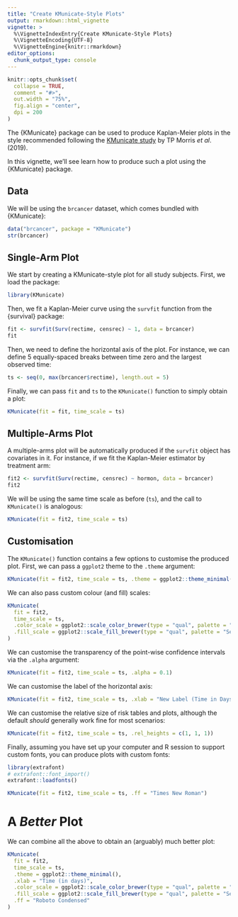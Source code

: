 ```yaml
---
title: "Create KMunicate-Style Plots"
output: rmarkdown::html_vignette
vignette: >
  %\VignetteIndexEntry{Create KMunicate-Style Plots}
  %\VignetteEncoding{UTF-8}
  %\VignetteEngine{knitr::rmarkdown}
editor_options: 
  chunk_output_type: console
---
```


```r
knitr::opts_chunk$set(
  collapse = TRUE,
  comment = "#>",
  out.width = "75%",
  fig.align = "center",
  dpi = 200
)
```

The {KMunicate} package can be used to produce Kaplan-Meier plots in the style recommended following the [KMunicate study](https://doi.org/10.1136/bmjopen-2019-030215) by TP Morris _et al_. (2019).

In this vignette, we'll see learn how to produce such a plot using the {KMunicate} package.

## Data

We will be using the `brcancer` dataset, which comes bundled with {KMunicate}:

```r
data("brcancer", package = "KMunicate")
str(brcancer)
```

## Single-Arm Plot

We start by creating a KMunicate-style plot for all study subjects.
First, we load the package:

```r
library(KMunicate)
```

Then, we fit a Kaplan-Meier curve using the `survfit` function from the {survival} package:

```r
fit <- survfit(Surv(rectime, censrec) ~ 1, data = brcancer)
fit
```

Then, we need to define the horizontal axis of the plot.
For instance, we can define 5 equally-spaced breaks between time zero and the largest observed time:

```r
ts <- seq(0, max(brcancer$rectime), length.out = 5)
```

Finally, we can pass `fit` and `ts` to the `KMunicate()` function to simply obtain a plot:

```r
KMunicate(fit = fit, time_scale = ts)
```

## Multiple-Arms Plot

A multiple-arms plot will be automatically produced if the `survfit` object has covariates in it.
For instance, if we fit the Kaplan-Meier estimator by treatment arm:

```r
fit2 <- survfit(Surv(rectime, censrec) ~ hormon, data = brcancer)
fit2
```

We will be using the same time scale as before (`ts`), and the call to `KMunicate()` is analogous:

```r
KMunicate(fit = fit2, time_scale = ts)
```

## Customisation

The `KMunicate()` function contains a few options to customise the produced plot.
First, we can pass a `ggplot2` theme to the `.theme` argument:

```r
KMunicate(fit = fit2, time_scale = ts, .theme = ggplot2::theme_minimal())
```

We can also pass custom colour (and fill) scales:

```r
KMunicate(
  fit = fit2,
  time_scale = ts,
  .color_scale = ggplot2::scale_color_brewer(type = "qual", palette = "Set2"),
  .fill_scale = ggplot2::scale_fill_brewer(type = "qual", palette = "Set2")
)
```

We can customise the transparency of the point-wise confidence intervals via the `.alpha` argument:

```r
KMunicate(fit = fit2, time_scale = ts, .alpha = 0.1)
```

We can customise the label of the horizontal axis:

```r
KMunicate(fit = fit2, time_scale = ts, .xlab = "New Label (Time in Days, Actually)")
```

We can customise the relative size of risk tables and plots, although the default _should_ generally work fine for most scenarios:

```r
KMunicate(fit = fit2, time_scale = ts, .rel_heights = c(1, 1, 1))
```

Finally, assuming you have set up your computer and R session to support custom fonts, you can produce plots with custom fonts:

```r
library(extrafont)
# extrafont::font_import()
extrafont::loadfonts()
```

```r
KMunicate(fit = fit2, time_scale = ts, .ff = "Times New Roman")
```

# A _Better_ Plot

We can combine all the above to obtain an (arguably) much better plot:

```r
KMunicate(
  fit = fit2,
  time_scale = ts,
  .theme = ggplot2::theme_minimal(),
  .xlab = "Time (in days)",
  .color_scale = ggplot2::scale_color_brewer(type = "qual", palette = "Set2"),
  .fill_scale = ggplot2::scale_fill_brewer(type = "qual", palette = "Set2"),
  .ff = "Roboto Condensed"
)
```
